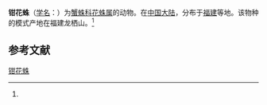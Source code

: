 {{Speciesbox
| name = 钳花蛛
| status = 
| status_system = 
| image = 
| genus = Misumenops
| species = forcipatus
| authority = (Song et Zhu, 1993)<ref name='id14543'>{{cite web| url =http://www.bioinfo.cn/db05/BjdwSpecies.php?action=view&id=14543| title =钳花蛛| work =《中国动物物种编目数据库》| publisher =中国科学院微生物研究所| author =中国科学院动物研究所| accessdate =2009-04-28| deadurl =yes| archiveurl =https://web.archive.org/web/20160305004243/http://www.bioinfo.cn/db05/BjdwSpecies.php?action=view&id=14543| archivedate =2016-03-05}}</ref>
}}

'''钳花蛛'''（[[学名|学名]]：{{lang|la|''Misumenops forcipatus''}}）为[[蟹蛛科|蟹蛛科]][[花蛛属|花蛛属]]的动物。在[[中国大陆|中国大陆]]，分布于[[福建|福建]]等地。该物种的模式产地在福建龙栖山。<ref name='id14543'/>

== 参考文献 ==
{{reflist}}

{{Wikispecies|Misumenops forcipatus}}

[[Category:花蛛属|钳花蛛]]


{{蜘蛛小作品}}